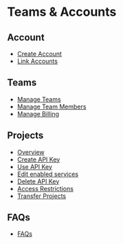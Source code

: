 # Teams & Accounts

## Account
- [Create Account](/account/create-account)
- [Link Accounts](/account/link-accounts)

## Teams
- [Manage Teams](/account/teams/manage-teams)
- [Manage Team Members](/account/teams/manage-team-members)
- [Manage Billing](/account/billing/manage-billing)

## Projects
- [Overview](/account/api-keys)
- [Create API Key](/account/api-keys/create)
- [Use API Key](/account/api-keys/use)
- [Edit enabled services](/account/api-keys/edit-services)
- [Delete API Key](/account/api-keys/delete)
- [Access Restrictions](/account/api-keys/access)
- [Transfer Projects](/account/api-keys/transfer-projects)

## FAQs
- [FAQs](/account/faq)
